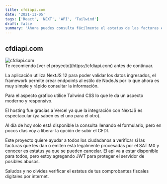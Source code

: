 ```yaml
---
title: cfdiapi.com
date: '2021-11-05'
tags: ['React', 'NEXT', 'API', 'Tailwind']
draft: false
summary: 'Ahora puedes consulta fácilmente el estatus de las facturas emitidas por el SAT MX'
---
```


## cfdiapi.com

<div className="flex flex-wrap -mx-2 overflow-hidden xl:-mx-2">
  <div className="my-1 px-2 w-full overflow-hidden xl:my-1 xl:px-2 xl:w-1/2">
    <Image alt="cfdiapi.com" src="/static/images/cfdiapi/cfdiapi.png" width={650} height={350} />
  </div>
  Te recomiendo [ver el proyecto](https://cfdiapi.com) antes de continuar.
</div>

La aplicación utiliza NextJS 12 para poder validar los datos ingresados, el framework permite crear endpoints al estilo de NodeJs por lo que ahora es muy simple y rápido consultar la información.

Para el aspecto grafico utilice Tailwind CSS lo que le da un aspecto moderno y responsivo.

El hosting fue gracias a Vercel ya que la integración con NextJS es espectacular (ya saben es el uno para el otro).

Al día de hoy solo está disponible la consulta llenando el formulario, pero en pocos días voy a liberar la opción de subir el CFDI.

Este proyecto quiere ayudar a todos los ciudadanos a verificar si las facturas que les dan o emiten está legalmente procesadas por el SAT MX y conocer es estatus ya que se pueden cancelar.
El api va a estar disponible para todos, pero estoy agregando JWT para proteger el servidor de posibles abusos.

Saludos y no olvides verificar el estatus de tus comprobantes fiscales digitales por internet.
